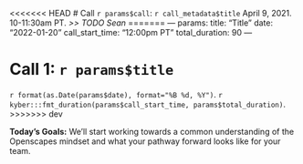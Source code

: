 <<<<<<< HEAD
# Call `r params$call`: `r call_metadata$title`
April 9, 2021. 10-11:30am PT. *>> TODO Sean* 
=======
---
params:
  title: "Title"
  date: "2022-01-20"
  call_start_time: "12:00pm PT"
  total_duration: 90
---

# Call 1: `r params$title`
`r format(as.Date(params$date), format="%B %d, %Y")`. `r kyber:::fmt_duration(params$call_start_time, params$total_duration)`.
>>>>>>> dev

**Today's Goals:** We'll start working towards a common understanding of the Openscapes mindset and what your pathway forward looks like for your team. 
